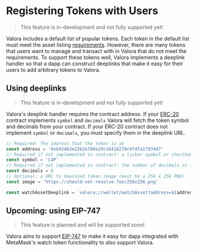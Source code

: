# Registering Tokens with Users

> This feature is in-development and not fully supported yet!

Valora includes a default list of popular tokens. Each token in the
default list must meet the asset listing <a href={props.assetGuidelines}>requirements</a>.
However, there are many tokens that users
want to manage and transact with in Valora that do not meet the requirements. To
support these tokens well, Valora implements a deeplink handler so
that a dapp can construct deeplinks that make it easy for their users
to add arbitrary tokens to Valora.

## Using deeplinks

> This feature is in-development and not fully supported yet!

Valora's deeplink handler requires the contract address. If your
[ERC-20](https://eips.ethereum.org/EIPS/eip-20) contract implements
`symbol` and `decimals` Valora will fetch the token symbol and
decimals from your contract. If your ERC-20 contract does not implement
`symbol` or `decimals`, you must specify them in the deeplink URL.


```ts
// Required: The address that the token is at
const address = '0xb92463e2262e700e29c16416270c9fdfa17934d7'
// Required if not implemented in contract: a ticker symbol or shorthand, up to 5 chars.
const symbol = 'C4P'
// Required if not implemented in contract: the number of decimals in the token
const decimals = 6
// Optional: a URL to download token image (must be a 256 x 256 PNG)
const image = 'https://should-not-resolve.foo/256x256.png'

const watchAssetDeeplink = `valora://wallet/watchAsset?address=${address}&symbol=${symbol}&decimals=${decimals}&image=${encodeURIComponent(image)}`
```

## Upcoming: using EIP-747

> This feature is planned and will be supported soon!

Valora aims to support
[EIP-747](https://github.com/ethereum/EIPs/blob/master/EIPS/eip-747.md)
to make it easy for dapp integrated with MetaMask's watch token
functionality to also support Valora.
